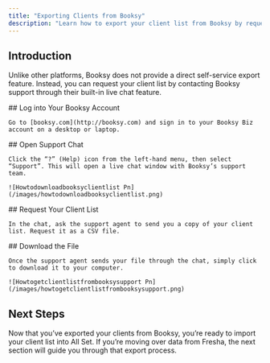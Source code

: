 ```yaml
---
title: "Exporting Clients from Booksy"
description: "Learn how to export your client list from Booksy by requesting it directly through live chat support."
---
```


## Introduction

Unlike other platforms, Booksy does not provide a direct self-service export feature. Instead, you can request your client list by contacting Booksy support through their built-in live chat feature.

<Steps>
  <Step title="Step 1">
    ## Log into Your Booksy Account

    Go to [booksy.com](http://booksy.com) and sign in to your Booksy Biz account on a desktop or laptop.
  </Step>
  <Step title="Step 2">
    ## Open Support Chat

    Click the “?” (Help) icon from the left-hand menu, then select “Support”. This will open a live chat window with Booksy’s support team.

    ![Howtodownloadbooksyclientlist Pn](/images/howtodownloadbooksyclientlist.png)
  </Step>
  <Step title="Step 3">
    ## Request Your Client List

    In the chat, ask the support agent to send you a copy of your client list. Request it as a CSV file.
  </Step>
  <Step title="Step 4">
    ## Download the File

    Once the support agent sends your file through the chat, simply click to download it to your computer.

    ![Howtogetclientlistfrombooksysupport Pn](/images/howtogetclientlistfrombooksysupport.png)
  </Step>
</Steps>

## Next Steps

Now that you’ve exported your clients from Booksy, you’re ready to import your client list into All Set. If you’re moving over data from Fresha, the next section will guide you through that export process.
